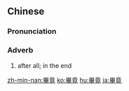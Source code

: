 {{also|毕竟}}
==Chinese==
{{zh-forms|s=毕竟}}

===Pronunciation===
{{zh-pron
|m=bìjìng
|c=bat1 ging2
|mn=pit-kèng
|cat=adv
}}

===Adverb===
{{zh-adv}}

# {{lb|zh|Intermediate Mandarin}} after all; in the end

[[zh-min-nan:畢竟]]
[[ko:畢竟]]
[[hu:畢竟]]
[[ja:畢竟]]